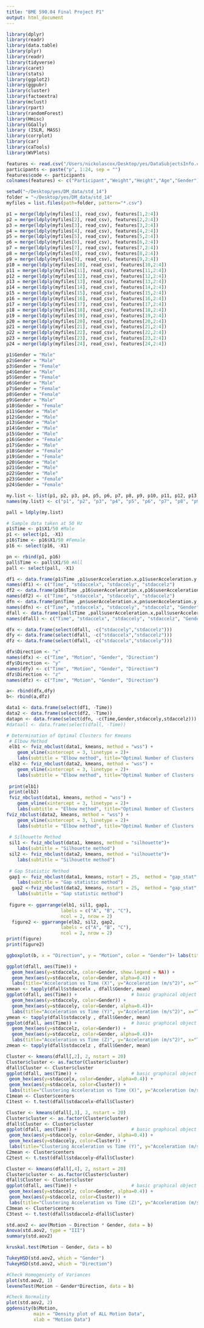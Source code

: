 ```yaml
---
title: "BME 590.04 Final Project P1"
output: html_document
---
```


```r
library(dplyr)
library(readr)
library(data.table)
library(plyr)
library(readr)
library(tidyverse)
library(caret)
library(stats)
library(ggplot2)
library(ggpubr)
library(cluster)
library(factoextra)
library(mclust)
library(rpart)
library(randomForest)
library(Hmisc)
library(GGally)
library (ISLR, MASS)
library(corrplot)
library(car)
library(caTools)
library(WVPlots)

features <- read.csv("/Users/nickolascox/Desktop/yes/DataSubjectsInfo.csv")
participants <- paste("p", 1:24, sep = "")
features$code <- participants
colnames(features) <- c("Participant","Weight","Height","Age","Gender")

setwd("~/Desktop/yes/DM_data/std_14")
folder = "~/Desktop/yes/DM_data/std_14"
myfiles = list.files(path=folder, pattern="*.csv")

p1 = merge(ldply(myfiles[1], read_csv), features[1,2:4]) 
p2 = merge(ldply(myfiles[2], read_csv), features[2,2:4])
p3 = merge(ldply(myfiles[3], read_csv), features[3,2:4])
p4 = merge(ldply(myfiles[4], read_csv), features[4,2:4])
p5 = merge(ldply(myfiles[5], read_csv), features[5,2:4])
p6 = merge(ldply(myfiles[6], read_csv), features[6,2:4])
p7 = merge(ldply(myfiles[7], read_csv), features[7,2:4])
p8 = merge(ldply(myfiles[8], read_csv), features[8,2:4])
p9 = merge(ldply(myfiles[9], read_csv), features[9,2:4])
p10 = merge(ldply(myfiles[10], read_csv), features[10,2:4])
p11 = merge(ldply(myfiles[11], read_csv), features[11,2:4])
p12 = merge(ldply(myfiles[12], read_csv), features[12,2:4])
p13 = merge(ldply(myfiles[13], read_csv), features[13,2:4])
p14 = merge(ldply(myfiles[14], read_csv), features[14,2:4])
p15 = merge(ldply(myfiles[15], read_csv), features[15,2:4])
p16 = merge(ldply(myfiles[16], read_csv), features[16,2:4])
p17 = merge(ldply(myfiles[17], read_csv), features[17,2:4])
p18 = merge(ldply(myfiles[18], read_csv), features[18,2:4])
p19 = merge(ldply(myfiles[19], read_csv), features[19,2:4])
p20 = merge(ldply(myfiles[20], read_csv), features[20,2:4])
p21 = merge(ldply(myfiles[21], read_csv), features[21,2:4])
p22 = merge(ldply(myfiles[22], read_csv), features[22,2:4])
p23 = merge(ldply(myfiles[23], read_csv), features[23,2:4])
p24 = merge(ldply(myfiles[24], read_csv), features[24,2:4])

p1$Gender = "Male"
p2$Gender = "Male"
p3$Gender = "Female"
p4$Gender = "Male"
p5$Gender = "Female"
p6$Gender = "Male"
p7$Gender = "Female"
p8$Gender = "Female"
p9$Gender = "Male"
p10$Gender = "Female"
p11$Gender = "Male"
p12$Gender = "Male"
p13$Gender = "Male"
p14$Gender = "Male"
p15$Gender = "Male"
p16$Gender = "Female"
p17$Gender = "Male"
p18$Gender = "Female"
p19$Gender = "Female"
p20$Gender = "Male"
p21$Gender = "Male"
p22$Gender = "Male"
p23$Gender = "Female"
p24$Gender = "Female"

my.list <- list(p1, p2, p3, p4, p5, p6, p7, p8, p9, p10, p11, p12, p13, p14, p15, p16, p17, p18, p19, p20, p21, p22, p23, p24)
names(my.list) <- c("p1", "p2", "p3", "p4", "p5", "p6", "p7", "p8", "p9", "p10", "p11", "p12", "p13", "p14", "p15", "p16", "p17", "p18", "p19", "p20", "p21", "p22", "p23", "p24")

pall = ldply(my.list)

# Sample data taken at 50 Hz
p1$Time <- p1$X1/50 #Male 
p1 <- select(p1, -X1)
p16$Time <- p16$X1/50 #Female
p16 <- select(p16, -X1)

pn <- rbind(p1, p16)
pall$Time <- pall$X1/50 #All
pall <- select(pall, -X1)

df1 <- data.frame(p1$Time ,p1$userAcceleration.x,p1$userAcceleration.y, p1$userAcceleration.z)
names(df1) <- c("Time", "stdaccelx", "stdaccely", "stdaccelz")
df2 <- data.frame(p16$Time ,p16$userAcceleration.x,p16$userAcceleration.y, p16$userAcceleration.z)
names(df2) <- c("Time", "stdaccelx", "stdaccely", "stdaccelz")
dfn <- data.frame(pn$Time ,pn$userAcceleration.x,pn$userAcceleration.y, pn$userAcceleration.z, pn$Gender)
names(dfn) <- c("Time", "stdaccelx", "stdaccely", "stdaccelz", "Gender")
dfall <- data.frame(pall$Time ,pall$userAcceleration.x,pall$userAcceleration.y, pall$userAcceleration.z, pall$Gender)
names(dfall) <- c("Time", "stdaccelx", "stdaccely", "stdaccelz", "Gender")

dfx <- data.frame(select(dfall, -c("stdaccely","stdaccelz")))
dfy <- data.frame(select(dfall, -c("stdaccelx","stdaccelz")))
dfz <- data.frame(select(dfall, -c("stdaccelx","stdaccely")))

dfx$Direction <- "x"
names(dfx) <- c("Time", "Motion", "Gender", "Direction")
dfy$Direction <- "y"
names(dfy) <- c("Time", "Motion", "Gender", "Direction")
dfz$Direction <- "z"
names(dfz) <- c("Time", "Motion", "Gender", "Direction")

a<- rbind(dfx,dfy)
b<- rbind(a,dfz)

data1 <- data.frame(select(df1, -Time))
data2 <- data.frame(select(df2, -Time))
datapn <- data.frame(select(dfn, -c(Time,Gender,stdaccely,stdaccelz)))
#dataall <- data.frame(select(dfall, -Time))

# Determination of Optimal Clusters for Kmeans 
 # Elbow Method
 elb1 <- fviz_nbclust(data1, kmeans, method = "wss") +
    geom_vline(xintercept = 3, linetype = 2)+
    labs(subtitle = "Elbow method", title="Optimal Number of Clusters (Male)")
 elb2 <- fviz_nbclust(data2, kmeans, method = "wss") +
    geom_vline(xintercept = 3, linetype = 2)+
    labs(subtitle = "Elbow method", title="Optimal Number of Clusters (Female)")
 
 print(elb1)
 print(elb2)
 fviz_nbclust(data1, kmeans, method = "wss") +
    geom_vline(xintercept = 3, linetype = 2)+
    labs(subtitle = "Elbow method", title="Optimal Number of Clusters (Male)")
fviz_nbclust(data2, kmeans, method = "wss") +
    geom_vline(xintercept = 3, linetype = 2)+
    labs(subtitle = "Elbow method", title="Optimal Number of Clusters (Female)")
 
 # Silhouette Method
 sil1 <- fviz_nbclust(data1, kmeans, method = "silhouette")+
    labs(subtitle = "Silhouette method")
 sil2 <- fviz_nbclust(data2, kmeans, method = "silhouette")+
    labs(subtitle = "Silhouette method")
 
 # Gap Statistic Method
 gap1 <- fviz_nbclust(data1, kmeans, nstart = 25,  method = "gap_stat", nboot = 50)+
    labs(subtitle = "Gap statistic method")
  gap2 <-fviz_nbclust(data2, kmeans, nstart = 25,  method = "gap_stat", nboot = 50)+
    labs(subtitle = "Gap statistic method")
 
 figure <- ggarrange(elb1, sil1, gap1,
                    labels = c("A", "B", "C"),
                    ncol = 2, nrow = 2)
  figure2 <- ggarrange(elb2, sil2, gap2,
                    labels = c("A", "B", "C"),
                    ncol = 2, nrow = 2)
print(figure)
print(figure2)

```

```r
ggboxplot(b, x = "Direction", y = "Motion", color = "Gender")+ labs(title="Motion Data vs Gender and Direction")

ggplot(dfall, aes(Time)) +                    
  geom_hex(aes(y=stdaccelx, color=Gender, show.legend = NA)) +  
  geom_hex(aes(y=stdaccelx, color=Gender, alpha=0.4)) +
  labs(title="Acceleration vs Time (X)", y="Acceleration (m/s^2)", x="Time (s)") 
xmean <- tapply(dfall$stdaccelx , dfall$Gender, mean)
ggplot(dfall, aes(Time)) +                    # basic graphical object
  geom_hex(aes(y=stdaccely, color=Gender)) +  
  geom_hex(aes(y=stdaccely, color=Gender, alpha=0.4))+
  labs(title="Acceleration vs Time (Y)", y="Acceleration (m/s^2)", x="Time (s)") 
ymean <- tapply(dfall$stdaccely , dfall$Gender, mean)
ggplot(dfall, aes(Time)) +                    # basic graphical object
  geom_hex(aes(y=stdaccelz, color=Gender)) +
  geom_hex(aes(y=stdaccelz, color=Gender, alpha=0.4))+
  labs(title="Acceleration vs Time (Z)", y="Acceleration (m/s^2)", x="Time (s)")
zmean <- tapply(dfall$stdaccelz , dfall$Gender, mean)

Cluster <- kmeans(dfall[,2], 2, nstart = 20)
Cluster$cluster <- as.factor(Cluster$cluster)
dfall$Cluster <- Cluster$cluster
ggplot(dfall, aes(Time)) +                    # basic graphical object
 geom_hex(aes(y=stdaccelx, color=Gender, alpha=0.4)) +
 geom_hex(aes(y=stdaccelx, color=Cluster)) +
 labs(title="Clustering Acceleration vs Time (X)", y="Acceleration (m/s^2)", x="Time (s)") 
C1mean <- Cluster$centers
C1test <- t.test(dfall$stdaccelx~dfall$Cluster)

Cluster <- kmeans(dfall[,3], 2, nstart = 20)
Cluster$cluster <- as.factor(Cluster$cluster)
dfall$Cluster <- Cluster$cluster
ggplot(dfall, aes(Time)) +                    # basic graphical object
 geom_hex(aes(y=stdaccely, color=Gender, alpha=0.4)) +
 geom_hex(aes(y=stdaccely, color=Cluster)) +
 labs(title="Clustering Acceleration vs Time (Y)", y="Acceleration (m/s^2)", x="Time (s)") 
C2mean <- Cluster$centers
C2test <- t.test(dfall$stdaccely~dfall$Cluster)

Cluster <- kmeans(dfall[,4], 2, nstart = 20)
Cluster$cluster <- as.factor(Cluster$cluster)
dfall$Cluster <- Cluster$cluster
ggplot(dfall, aes(Time)) +                    # basic graphical object
 geom_hex(aes(y=stdaccelz, color=Gender, alpha=0.4)) +
 geom_hex(aes(y=stdaccelz, color=Cluster)) +
 labs(title="Clustering Acceleration vs Time (Z)", y="Acceleration (m/s^2)", x="Time (s)") 
C3mean <- Cluster$centers
C3test <- t.test(dfall$stdaccelz~dfall$Cluster)

std.aov2 <- aov(Motion ~ Direction * Gender, data = b)
Anova(std.aov2, type = "III")
summary(std.aov2)

kruskal.test(Motion ~ Gender, data = b)

TukeyHSD(std.aov2, which = "Gender")
TukeyHSD(std.aov2, which = "Direction")

#Check Homogeniety of Variances
plot(std.aov2, 1)
leveneTest(Motion ~ Gender*Direction, data = b)

#Check Normality
plot(std.aov2, 2)
ggdensity(b$Motion,
          main = "Density plot of ALL Motion Data",
          xlab = "Motion Data")
```

